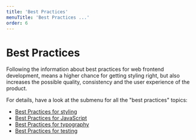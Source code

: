 ```yaml
---
title: 'Best Practices'
menuTitle: 'Best Practices ...'
order: 6
---
```


# Best Practices

Following the information about best practices for web frontend development, means a higher chance for getting styling right, but also increases the possible quality, consistency and the user experience of the product.

For details, have a look at the submenu for all the "best practices" topics:

- [Best Practices for styling](/uilib/usage/best-practices/for-styling)
- [Best Practices for JavaScript](/uilib/usage/best-practices/for-javascript)
- [Best Practices for typography](/uilib/usage/best-practices/for-typography)
- [Best Practices for testing](/uilib/usage/best-practices/for-testing)
